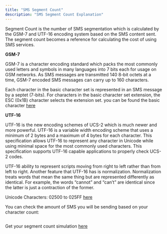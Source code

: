 ```yaml
---
title: "SMS Segment Count"
description: "SMS Segment Count Explanation"
---
```

Segment Count is the number of SMS segmentation which is calculated by the GSM-7 and UTF-16 encoding system based on the SMS content sent.  
The segment count becomes a reference for calculating the cost of using SMS services.

**GSM-7**

GSM-7 is a character encoding standard which packs the most commonly used letters and symbols in many languages into 7 bits each for usage on GSM networks. As SMS messages are transmitted 140 8-bit octets at a time, GSM-7 encoded SMS messages can carry up to 160 characters.

Each character in the basic character set is represented in an SMS message by a septet (7-bits). For characters in the basic character set extension, the ESC (0x1B) character selects the extension set. you can be found the basic character [here](https://melroselabs.com/docs/reference/sms/gsm-alphabet/)

**UTF-16**

UTF-16 is the new encoding schemes of UCS-2 which is much newer and more powerful. UTF-16 is a variable width encoding scheme that uses a minimum of 2 bytes and a maximum of 4 bytes for each character. This specification allows UTF-16 to represent any character in Unicode while using minimal space for the most commonly used characters. This specification supports UTF-16 capable applications to properly check UCS-2 codes.

UTF-16 ability to represent scripts moving from right to left rather than from left to right. Another feature that UTF-16 has is normalization. Normalization treats words that mean the same thing but are represented differently as identical. For example, the words “cannot” and “can’t” are identical since the latter is just a contraction of the former.

Unicode Characters: 02500 to 025FF [here](https://www.w3.org/TR/xml-entity-names/025.html)

You can check the amount of SMS you will be sending based on your character count:

<img className="block" src="images/files_readme_io/_54d3865_image.png" alt="" />

Get your segment count simulation [here](https://verihubs.com/tools/segment-count-simulator/)